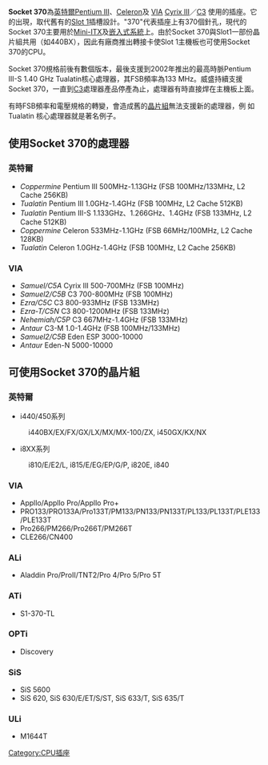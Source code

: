 {{Infobox CPU socket|
|name  = Socket 370
|image = [[File:Socket_PGA370.JPG|290px]]
|type  = [[插針網格陣列|PGA]]-[[零插拔力插座|ZIF]]
|formfactors = [[插針網格陣列|PPGA]]、[[FC-PGA|FC-PGA]]、[[FC-PGA2|FC-PGA2]]
|contacts = 370
|protocol = GTL+
|fsb = 66、100、133 MHz
|voltage = 1.05–2.1 V
|processors = [[Intel|Intel]] [[Celeron|Celeron]] (PPGA, 300–533 MHz)<br/>[[Intel|Intel]] [[Celeron|Celeron]] (FC-PGA, 533–1100 MHz)<br/>[[Intel|Intel]] [[Celeron|Celeron]] (FC-PGA2, 900–1400 MHz)<br/>[[Intel|Intel]] [[Pentium_III|Pentium III]] (FC-PGA, 500–1133 MHz)<br/> [[Intel|Intel]] [[Pentium_III|Pentium III]] (FC-PGA2, 1000–1400 MHz)<br/>[[VIA_Technologies|VIA]] [[Cyrix|Cyrix3]]/[[VIA_C3|C3]] (500–1200 MHz)
}}

'''Socket 370'''為[[英特爾|英特爾]][[Pentium_III|Pentium III]]、[[Celeron|Celeron]]及 [[VIA|VIA]] [[Cyrix|Cyrix III]]／[[VIA_C3|C3]] 使用的插座。它的出現，取代舊有的[[Slot_1|Slot 1]]插槽設計。"370"代表插座上有370個針孔，現代的Socket 370主要用於[[Mini-ITX|Mini-ITX]]及[[嵌入式系統|嵌入式系統]]上。由於Socket 370與Slot1一部份晶片組共用（如440BX），因此有廠商推出轉接卡使Slot 1主機板也可使用Socket 370的CPU。

Socket 370規格前後有數個版本，最後支援到2002年推出的最高時脈Pentium III-S 1.40 GHz Tualatin核心處理器，其FSB頻率為133 MHz。威盛持續支援Socket 370，一直到[[VIA_C3|C3]]處理器產品停產為止，處理器有時直接焊在主機板上面。

有時FSB頻率和電壓規格的轉變，會造成舊的[[晶片組|晶片組]]無法支援新的處理器，例 如Tualatin 核心處理器就是著名例子。

== 使用Socket 370的處理器 ==
=== 英特爾 ===
* ''Coppermine'' Pentium III 500MHz-1.13GHz (FSB 100MHz/133MHz, L2 Cache 256KB)
* ''Tualatin'' Pentium III 1.0GHz-1.4GHz (FSB 100MHz, L2 Cache 512KB)
* ''Tualatin'' Pentium III-S 1.133GHz、1.266GHz、1.4GHz (FSB 133MHz, L2 Cache 512KB)
* ''Coppermine'' Celeron 533MHz-1.1GHz (FSB 66MHz/100MHz, L2 Cache 128KB)
* ''Tualatin'' Celeron 1.0GHz-1.4GHz (FSB 100MHz, L2 Cache 256KB)

=== VIA ===
* ''Samuel/C5A'' Cyrix III 500-700MHz (FSB 100MHz)
* ''Samuel2/C5B'' C3 700-800MHz (FSB 100MHz)
* ''Ezra/C5C'' C3 800-933MHz (FSB 133MHz)
* ''Ezra-T/C5N'' C3 800-1200MHz (FSB 133MHz)
* ''Nehemiah/C5P'' C3 667MHz-1.4GHz (FSB 133MHz)
* ''Antaur'' C3-M 1.0-1.4GHz (FSB 100MHz/133MHz)
* ''Samuel2/C5B'' Eden ESP 3000-10000
* ''Antaur'' Eden-N 5000-10000

== 可使用Socket 370的晶片組 ==
=== 英特爾 ===
* i440/450系列
: i440BX/EX/FX/GX/LX/MX/MX-100/ZX, i450GX/KX/NX
* i8XX系列
: i810/E/E2/L, i815/E/EG/EP/G/P, i820E, i840
=== VIA ===
* Appllo/Appllo Pro/Appllo Pro+
* PRO133/PRO133A/Pro133T/PM133/PN133/PN133T/PL133/PL133T/PLE133/PLE133T
* Pro266/PM266/Pro266T/PM266T
* CLE266/CN400
=== ALi ===
* Aladdin Pro/ProII/TNT2/Pro 4/Pro 5/Pro 5T
=== ATi ===
* S1-370-TL
=== OPTi ===
* Discovery
=== SiS ===
* SiS 5600
* SiS 620, SiS 630/E/ET/S/ST, SiS 633/T, SiS 635/T
=== ULi ===
* M1644T

{{Intelsock}}

[[Category:CPU插座|Category:CPU插座]]
